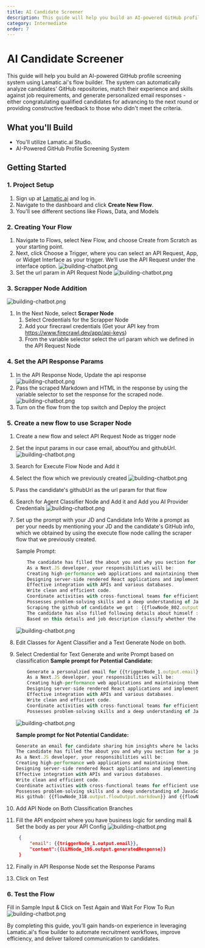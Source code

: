 ```yaml
---
title: AI Candidate Screener
description: This guide will help you build an AI-powered GitHub profile screening system using Lamatic.ai's flow builder.
category: Intermediate
order: 7
---
```


# AI Candidate Screener

This guide will help you build an AI-powered GitHub profile screening system using Lamatic.ai's flow builder. The system can automatically analyze candidates' GitHub repositories, match their experience and skills against job requirements, and generate personalized email responses - either congratulating qualified candidates for advancing to the next round or providing constructive feedback to those who didn't meet the criteria.

## What you'll Build

- You'll utilize Lamatic.ai Studio.
- AI-Powered GitHub Profile Screening System

## Getting Started

### 1. Project Setup

1. Sign up at [Lamatic.ai](https://lamatic.ai/) and log in.
2. Navigate to the dashboard and click **Create New Flow**.
3. You'll see different sections like Flows, Data, and Models

### 2. Creating Your Flow

1. Navigate to Flows, select New Flow, and choose Create from Scratch as your starting point.
1. Next, click Choose a Trigger, where you can select an API Request, App, or Widget Interface as your trigger. We’ll use the API Request under the interface option.
   ![building-chatbot.png](./img/ai-candidate/1.png)
1. Set the url param in API Request Node
   ![building-chatbot.png](./img/ai-candidate/2.png)

### 3. Scrapper Node Addition

![building-chatbot.png](./img/ai-candidate/3.png)

1. In the Next Node, select **Scraper Node**
   1. Select Credentials for the Scrapper Node
   1. Add your firecrawl credentials (Get your API key from https://www.firecrawl.dev/app/api-keys)
   1. From the variable selector select the url param which we defined in the API Request Node

### 4. Set the API Response Params

1. In the API Response Node, Update the api response
   ![building-chatbot.png](./img/ai-candidate/4.png)
1. Pass the scraped Markdown and HTML in the response by using the variable selector to set the response for the scraped node.
   ![building-chatbot.png](./img/ai-candidate/5.png)
1. Turn on the flow from the top switch and Deploy the project

### 5. Create a new flow to use Scraper Node

1. Create a new flow and select API Request Node as trigger node
1. Set the input params in our case email, aboutYou and githubUrl.
   ![building-chatbot.png](./img/ai-candidate/6.png)
1. Search for Execute Flow Node and Add it
1. Select the flow which we previously created
   ![building-chatbot.png](./img/ai-candidate/7.png)
1. Pass the candidate's githubUrl as the url param for that flow
1. Search for Agent Classifier Node and Add it and Add you AI Provider Credentials
   ![building-chatbot.png](./img/ai-candidate/8.png)
1. Set up the prompt with your JD and Candidate Info
   Write a prompt as per your needs by mentioning your JD and the candidate's GitHub info, which we obtained by using the execute flow node calling the scraper flow that we previously created.

   Sample Prompt:

   ```js
       The candidate has filled the about you and why you section for a job recruitment with job description as follows To recruit the best candidates for the Next.js developer’s role, it is vital to adequately list the required experience and duties. The expectations for the given position may vary, as they may be expanded depending on the role, in other words, entry-level, mid-level, or senior Next.js developer’s position. Thus, a precise enumeration of job responsibilities and qualifications will help ensure that the applicants meet the job requirements for the Next.js developer role to a greater extent.
       As a Next.JS developer, your responsibilities will be:
       Creating high-performance web applications and maintaining them.
       Designing server-side rendered React applications and implementing optimized client-side rendering.
       Effective integration with APIs and various databases.
       Write clean and efficient code.
       Coordinate activities with cross-functional teams for efficient user experiences.
       Possesses problem-solving skills and a deep understanding of JavaScript and React framework.
       Scraping the github of candidate we got : {{flowNode_802.output.flowOutput.markdown}}
       The candidate has also filled following details about himself :{{triggerNode_1.output.aboutYou}}
       Based on this details and job description classify whether the candidate is potential candidate or not at the moment
   ```

   ![building-chatbot.png](./img/ai-candidate/9.png)

1. Edit Classes for Agent Classifier and a Text Generate Node on both.
1. Select Credential for Text Generate and write Prompt based on classification
   **Sample prompt for Potential Candidate:**

   ```js
       Generate a personalzied email for {{triggerNode_1.output.email}} telling him that he alligs with our jd and we liked his github Profile
       As a Next.JS developer, your responsibilities will be:
       Creating high-performance web applications and maintaining them.
       Designing server-side rendered React applications and implementing optimized client-side rendering.
       Effective integration with APIs and various databases.
       Write clean and efficient code.
       Coordinate activities with cross-functional teams for efficient user experiences.
       Possesses problem-solving skills and a deep understanding of JavaScript and React framework.
   ```

   ![building-chatbot.png](./img/ai-candidate/10.png)

   **Sample prompt for Not Potential Candidate:**

   ```js
   Generate an email for candidate sharing him insights where he lacks based on our jd:
   The candidate has filled the about you and why you section for a job recruitment with job description as follows To recruit the best candidates for the Next.js developer’s role, it is vital to adequately list the required experience and duties. The expectations for the given position may vary, as they may be expanded depending on the role, in other words, entry-level, mid-level, or senior Next.js developer’s position. Thus, a precise enumeration of job responsibilities and qualifications will help ensure that the applicants meet the job requirements for the Next.js developer role to a greater extent.
   As a Next.JS developer, your responsibilities will be:
   Creating high-performance web applications and maintaining them.
   Designing server-side rendered React applications and implementing optimized client-side rendering.
   Effective integration with APIs and various databases.
   Write clean and efficient code.
   Coordinate activities with cross-functional teams for efficient user experiences.
   Possesses problem-solving skills and a deep understanding of JavaScript and React framework.
   His github: {{flowNode_318.output.flowOutput.markdown}} and {{flowNode_318.output.flowOutput.html}}
   ```

1. Add API Node on Both Classification Branches
1. Fill the API endpoint where you have business logic for sending mail & Set the body as per your API Config
   ![building-chatbot.png](./img/ai-candidate/11.png)

   ```JSON
    {
        "email": {{triggerNode_1.output.email}},
        "content":{{LLMNode_195.output.generatedResponse}}
    }
   ```

1. Finally in API Response Node set the Response Params
1. Click on Test

### 6. Test the Flow

Fill in Sample Input & Click on Test Again and Wait For Flow To Run
![building-chatbot.png](./img/ai-candidate/12.png)

By completing this guide, you’ll gain hands-on experience in leveraging Lamatic.ai's flow builder to automate recruitment workflows, improve efficiency, and deliver tailored communication to candidates.
